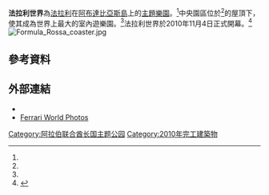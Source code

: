 {{Infobox amusement park
| name            = 阿布達比法拉利世界
| image           = [[File:法拉利世界logo.jpg|250px]]
| caption         =
| location        = [[亞斯島|亞斯島]]
| location2       = 阿布達比
| location3       = 阿拉伯聯合大公國
| coordinates     = {{coord|24.483611|54.607067|type:landmark_region:AE-AZ|display=it}}
| address         =
| homepage        = {{Official website|http://www.ferrariworldabudhabi.com/}}
| owner           = [[Aldar_Properties|Aldar Properties]]/ Investment of  Mohammed Nourawale <br><small>(Chairman of Jumeirah group LLC)
| general_manager = Mike Oswald
| Investor        =
| operator        = Farah Leisure Parks Management
| opening_date    = 2010年11月4日
| closing_date    =
| previous_names  =
| season          =
| visitors        =
| area            = {{Convert|86000|m2|abbr=on}}
| rides           = 21
| coasters        = 2
| water_rides     = 1
| slogan          = ''It's Your Turn''<br> ([[阿拉伯語|阿拉伯語]]:حان دورك )
| footnotes       = <ref name="Official Overview Document">{{cite web|title=Ferrari World Abu Dhabi Overview|url=http://ferrariworldabudhabi.com/images/downloads/FWAD%20Overview%20-%20ENG.pdf|publisher=Ferrari World Abu Dhabi|accessdate=6 July 2010|author=Ferrari World Abu Dhabi}}{{dead link|date=2018年3月 |bot=InternetArchiveBot |fix-attempted=yes }}</ref><ref name="Official FAQ Document">{{cite web|title=Ferrari World Abu Dhabi Frequently Asked Questions|url=http://ferrariworldabudhabi.com/images/downloads/FWAD%20FAQ%20-%20ENG.pdf|publisher=Ferrari World Abu Dhabi|accessdate=6 July 2010|author=Ferrari World Abu Dhabi|archive-date=2021-01-22|archive-url=https://web.archive.org/web/20210122163707/https://www.ferrariworldabudhabi.com/images/downloads/FWAD%20FAQ%20-%20ENG.pdf|dead-url=yes}}</ref><ref name="YouTube GM Interview">{{cite web|title=Ferrari World, Abu Dhabi, to be a roller coaster attraction|url=http://www.youtube.com/watch?v=Zs17gj22DxI|work=YouTube|accessdate=6 July 2010|author=CoasterEd76|date=22 February 2010|archive-date=2014-07-12|archive-url=https://web.archive.org/web/20140712002113/http://www.youtube.com/watch?v=Zs17gj22DxI|dead-url=no}}</ref><ref name="Theme Parks: Ferrari World Abu Dhabi Honoured at Cityscape Abu Dhabi Awards">{{cite web|title=Theme Parks: Ferrari World Abu Dhabi Honoured at Cityscape Abu Dhabi Awards|url=http://www.blooloop.com/PressReleases/Theme-Parks-Ferrari-World-Abu-Dhabi-Honoured-at-Cityscape-Abu-Dhabi-Awards/2205|work=Blooloop|accessdate=6 July 2010|date=22 April 2010|deadurl=yes|archiveurl=https://www.webcitation.org/69UnMgNe1?url=http://www.blooloop.com/PressReleases/Theme-Parks-Ferrari-World-Abu-Dhabi-Honoured-at-Cityscape-Abu-Dhabi-Awards/2205|archivedate=2012年7月28日}}</ref>
}}

'''法拉利世界'''為[[法拉利|法拉利]]在[[阿布達比|阿布達比]][[亞斯島|亞斯島]]上的[[主題樂園|主題樂園]]。<ref name="Official Overview Document"/>中央園區位於{{Convert|200000|m2|sqft|0|abbr=on}}<ref name="Official FAQ Document"/>的屋頂下，使其成為世界上最大的室內遊樂園。<ref name="YouTube GM Interview"/>法拉利世界於2010年11月4日正式開幕。<ref name="Opening">{{cite news|title=World's first Ferrari theme park opens in Abu Dhabi|url=http://www.google.com/hostednews/afp/article/ALeqM5j8Z4bI-iSfg2eZ2NgD5BhzKlrgBA?docId=CNG.827251c8451748f06ec8f6c79b2a2b8f.b01|work=Google News|accessdate=5 November 2010|author=Agence France-Presse|date=4 November 2010|archive-date=2012-07-28|archive-url=https://www.webcitation.org/69Un0o6Ah?url=http://www.google.com/hostednews/afp/article/ALeqM5j8Z4bI-iSfg2eZ2NgD5BhzKlrgBA?docId=CNG.827251c8451748f06ec8f6c79b2a2b8f.b01|dead-url=no}}</ref>
[[File:Formula_Rossa_coaster.jpg|thumb]]

== 參考資料 ==
{{reflist|2}}

== 外部連結 ==
{{Commonscat|Ferrari World|法拉利世界}}

* {{Official website|http://www.ferrariworldabudhabi.com/}}
* [https://web.archive.org/web/20120613235319/http://wexax.com/article/ferrari-world-uae/ Ferrari World Photos]

[[Category:阿拉伯联合酋长国主题公园|Category:阿拉伯联合酋长国主题公园]]
[[Category:2010年完工建築物|Category:2010年完工建築物]]